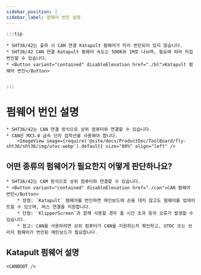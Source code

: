 ```yaml
---
sidebar_position: 1
sidebar_label: 펌웨어 번인 설명
---
```







    :::tip

    * SHT36/42는 출하 시 CAN 연결 Katapult 펌웨어가 미리 번인되어 있지 않습니다.
    * SHT36/42 CAN 연결 Katapult 펌웨어 속도는 500K와 1M로 나뉘며, 필요에 따라 직접 번인할 수 있습니다.
    * <Button variant="contained" disableElevation href="./bl">Katapult 펌웨어 번인</Button>


    :::

# 펌웨어 번인 설명

    * SHT36/42는 CAN 연결 방식으로 상위 컴퓨터와 연결할 수 있습니다.
    * CAN은 MX3.0 금속 단자 압착선을 사용해야 합니다.
        <ImageView image={require('@site/docs/ProductDoc/ToolBoard/fly-sht36/sht36/img/utoc.webp').default} size="80%" align="left" />

## 어떤 종류의 펌웨어가 필요한지 어떻게 판단하나요?

    * SHT36/42는 CAM 방식으로 상위 컴퓨터와 연결할 수 있습니다.
    * <Button variant="contained" disableElevation href="./can">CAN 펌웨어 번인</Button>
        * 장점: `Katapult` 펌웨어를 번인하면 메인보드에 손을 대지 않고도 펌웨어를 업데이트할 수 있으며, 버스 연결을 지원합니다.
        * 단점: `KlipperScreen`과 함께 사용할 경우 홈 시간 초과 등의 오류가 발생할 수 있습니다.
        * 참고: CAN을 사용하려면 상위 컴퓨터가 CAN을 지원하는지 확인하고, UTOC 또는 브리지 펌웨어가 번인된 메인보드가 필요합니다.


## Katapult 펌웨어 설명

    <CANBOOT />